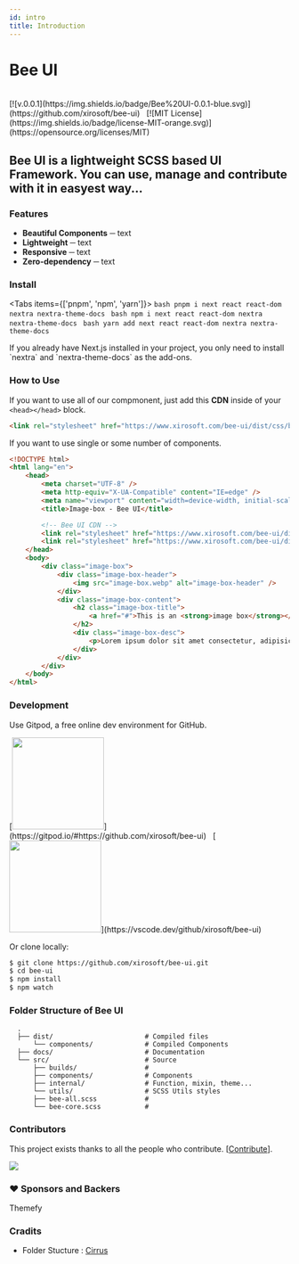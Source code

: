 ```yaml
---
id: intro
title: Introduction
---
```



# **Bee UI**
<br />
<div className="d-flex">[![v.0.0.1](https://img.shields.io/badge/Bee%20UI-0.0.1-blue.svg)](https://github.com/xirosoft/bee-ui)
&nbsp;
[![MIT License](https://img.shields.io/badge/license-MIT-orange.svg)](https://opensource.org/licenses/MIT)</div>


## **Bee UI** is a lightweight **SCSS** based UI Framework. You can use, manage and contribute with it in easyest way...

### Features

-   **Beautiful Components** ─ text
-   **Lightweight** ─ text
-   **Responsive** ─ text
-   **Zero-dependency** ─ text

<div className="steps-container">

### Install

<Tabs items={['pnpm', 'npm', 'yarn']}>
  <Tab>
    ```bash
    pnpm i next react react-dom nextra nextra-theme-docs
    ```
  </Tab>
  <Tab>
    ```bash
    npm i next react react-dom nextra nextra-theme-docs
    ```
  </Tab>
  <Tab>
    ```bash
    yarn add next react react-dom nextra nextra-theme-docs
    ```
  </Tab>
</Tabs>

<Callout>
  If you already have Next.js installed in your project, you only need to install `nextra` and `nextra-theme-docs` as the add-ons.
</Callout>

### How to Use

If you want to use all of our compmonent, just add this **CDN** inside of your `<head></head>` block.

```html copy showLineNumbers
<link rel="stylesheet" href="https://www.xirosoft.com/bee-ui/dist/css/bee-ui.all.min.css" />
```

If you want to use single or some number of components.

```html copy showLineNumbers
<!DOCTYPE html>
<html lang="en">
    <head>
        <meta charset="UTF-8" />
        <meta http-equiv="X-UA-Compatible" content="IE=edge" />
        <meta name="viewport" content="width=device-width, initial-scale=1.0" />
        <title>Image-box - Bee UI</title>

        <!-- Bee UI CDN -->
        <link rel="stylesheet" href="https://www.xirosoft.com/bee-ui/dist/css/beeui.all.min.css" />
        <link rel="stylesheet" href="https://www.xirosoft.com/bee-ui/dist/css/components/image-box.css" />
    </head>
    <body>
        <div class="image-box">
            <div class="image-box-header">
                <img src="image-box.webp" alt="image-box-header" />
            </div>
            <div class="image-box-content">
                <h2 class="image-box-title">
                    <a href="#">This is an <strong>image box</strong></a>
                </h2>
                <div class="image-box-desc">
                    <p>Lorem ipsum dolor sit amet consectetur, adipisicing elit. Accusamus, debitis!</p>
                </div>
            </div>
        </div>
    </body>
</html>
```


### Development

Use Gitpod, a free online dev environment for GitHub.
<br />
<div className="d-flex">[<Image src="/assets/icons/open-in-gitpod.svg" width="165" />](https://gitpod.io/#https://github.com/xirosoft/bee-ui)
&nbsp;
[<Image src="/assets/icons/open-in-vscode.svg" width="165" />](https://vscode.dev/github/xirosoft/bee-ui)</div>


Or clone locally:

```bash
$ git clone https://github.com/xirosoft/bee-ui.git
$ cd bee-ui
$ npm install
$ npm watch
```

</div>

### Folder Structure of **Bee UI**
```
  .
  ├── dist/                       # Compiled files
      └── components/             # Compiled Components
  ├── docs/                       # Documentation
  └── src/                        # Source
      ├── builds/                 #
      ├── components/             # Components
      ├── internal/               # Function, mixin, theme...
      └── utils/                  # SCSS Utils styles
      ├── bee-all.scss            #
      └── bee-core.scss           #
```

### Contributors

This project exists thanks to all the people who contribute. [[Contribute](https://github.com/xirosoft/bee-ui/graphs/contributors)].

[<img src="https://contrib.rocks/image?repo=xirosoft/bee-ui" />](https://github.com/xirosoft/bee-ui/graphs/contributors)


### ❤️ Sponsors and Backers

Themefy

### Cradits

-   Folder Stucture : [Cirrus](https://github.com/Spiderpig86/Cirrus)
